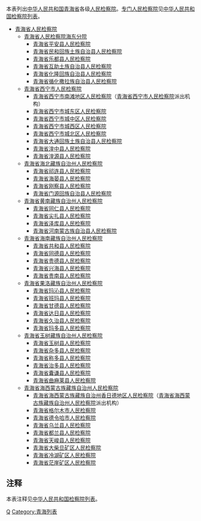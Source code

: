 本表列出[[中华人民共和国|中华人民共和国]][[青海省|青海省]]各级[[人民检察院|人民检察院]]。[[专门人民检察院|专门人民检察院]]见[[中华人民共和国检察院列表|中华人民共和国检察院列表]]。
*[[青海省人民检察院|青海省人民检察院]]
**[[青海省人民检察院海东分院|青海省人民检察院海东分院]]
***[[青海省平安县人民检察院|青海省平安县人民检察院]]
***[[青海省民和回族土族自治县人民检察院|青海省民和回族土族自治县人民检察院]]
***[[青海省乐都县人民检察院|青海省乐都县人民检察院]]
***[[青海省互助土族自治县人民检察院|青海省互助土族自治县人民检察院]]
***[[青海省化隆回族自治县人民检察院|青海省化隆回族自治县人民检察院]]
***[[青海省循化撒拉族自治县人民检察院|青海省循化撒拉族自治县人民检察院]]
**[[青海省西宁市人民检察院|青海省西宁市人民检察院]]
***[[青海省西宁市南滩地区人民检察院|青海省西宁市南滩地区人民检察院]]（[[青海省西宁市人民检察院|青海省西宁市人民检察院]]派出机构）
***[[青海省西宁市城东区人民检察院|青海省西宁市城东区人民检察院]]
***[[青海省西宁市城中区人民检察院|青海省西宁市城中区人民检察院]]
***[[青海省西宁市城西区人民检察院|青海省西宁市城西区人民检察院]]
***[[青海省西宁市城北区人民检察院|青海省西宁市城北区人民检察院]]
***[[青海省大通回族土族自治县人民检察院|青海省大通回族土族自治县人民检察院]]
***[[青海省湟中县人民检察院|青海省湟中县人民检察院]]
***[[青海省湟源县人民检察院|青海省湟源县人民检察院]]
**[[青海省海北藏族自治州人民检察院|青海省海北藏族自治州人民检察院]]
***[[青海省祁连县人民检察院|青海省祁连县人民检察院]]
***[[青海省海晏县人民检察院|青海省海晏县人民检察院]]
***[[青海省刚察县人民检察院|青海省刚察县人民检察院]]
***[[青海省门源回族自治县人民检察院|青海省门源回族自治县人民检察院]]
**[[青海省黄南藏族自治州人民检察院|青海省黄南藏族自治州人民检察院]]
***[[青海省同仁县人民检察院|青海省同仁县人民检察院]]
***[[青海省尖扎县人民检察院|青海省尖扎县人民检察院]]
***[[青海省泽库县人民检察院|青海省泽库县人民检察院]]
***[[青海省河南蒙古族自治县人民检察院|青海省河南蒙古族自治县人民检察院]]
**[[青海省海南藏族自治州人民检察院|青海省海南藏族自治州人民检察院]]
***[[青海省共和县人民检察院|青海省共和县人民检察院]]
***[[青海省同德县人民检察院|青海省同德县人民检察院]]
***[[青海省贵德县人民检察院|青海省贵德县人民检察院]]
***[[青海省兴海县人民检察院|青海省兴海县人民检察院]]
***[[青海省贵南县人民检察院|青海省贵南县人民检察院]]
**[[青海省果洛藏族自治州人民检察院|青海省果洛藏族自治州人民检察院]]
***[[青海省玛沁县人民检察院|青海省玛沁县人民检察院]]
***[[青海省班玛县人民检察院|青海省班玛县人民检察院]]
***[[青海省甘德县人民检察院|青海省甘德县人民检察院]]
***[[青海省达日县人民检察院|青海省达日县人民检察院]]
***[[青海省久治县人民检察院|青海省久治县人民检察院]]
***[[青海省玛多县人民检察院|青海省玛多县人民检察院]]
**[[青海省玉树藏族自治州人民检察院|青海省玉树藏族自治州人民检察院]]
***[[青海省玉树县人民检察院|青海省玉树县人民检察院]]
***[[青海省杂多县人民检察院|青海省杂多县人民检察院]]
***[[青海省称多县人民检察院|青海省称多县人民检察院]]
***[[青海省治多县人民检察院|青海省治多县人民检察院]]
***[[青海省囊谦县人民检察院|青海省囊谦县人民检察院]]
***[[青海省曲麻莱县人民检察院|青海省曲麻莱县人民检察院]]
**[[青海省海西蒙古族藏族自治州人民检察院|青海省海西蒙古族藏族自治州人民检察院]]
***[[青海省海西蒙古族藏族自治州香日德地区人民检察院|青海省海西蒙古族藏族自治州香日德地区人民检察院]]（[[青海省海西蒙古族藏族自治州人民检察院|青海省海西蒙古族藏族自治州人民检察院]]派出机构）
***[[青海省格尔木市人民检察院|青海省格尔木市人民检察院]]
***[[青海省德令哈市人民检察院|青海省德令哈市人民检察院]]
***[[青海省乌兰县人民检察院|青海省乌兰县人民检察院]]
***[[青海省都兰县人民检察院|青海省都兰县人民检察院]]
***[[青海省天峻县人民检察院|青海省天峻县人民检察院]]
***[[青海省大柴旦矿区人民检察院|青海省大柴旦矿区人民检察院]]
***[[青海省冷湖矿区人民检察院|青海省冷湖矿区人民检察院]]
***[[青海省茫崖矿区人民检察院|青海省茫崖矿区人民检察院]]

==注释==
本表注释见[[中华人民共和国检察院列表|中华人民共和国检察院列表]]。
{{reflist}}
{{青海行政区划}}
{{中华人民共和国检察院}}
[[Category:中华人民共和国检察院列表|Q]]
[[Category:青海列表|Category:青海列表]]